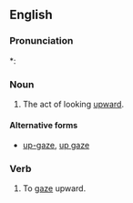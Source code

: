 ==English==

===Pronunciation===
*: {{rhymes|eɪz|lang=en}}

===Noun===
{{en-noun}}

# {{label|en|medical}} The act of looking [[upward]].

====Alternative forms====
* [[up-gaze]], [[up gaze]]

===Verb===
{{en-verb|upgaz}}

# {{label|en|obsolete}} To [[gaze]] upward.